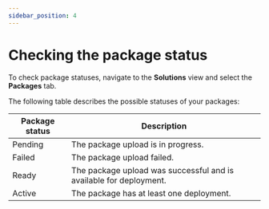 ---
sidebar_position: 4
---

# Checking the package status

To check package statuses, navigate to the **Solutions** view and select the **Packages**  tab.

The following table describes the possible statuses of your packages:

| Package status | Description |
| --- | --- |
| Pending | The package upload is in progress. |
| Failed | The package upload failed. |
| Ready | The package upload was successful and is available for deployment. |
| Active | The package has at least one deployment. |

